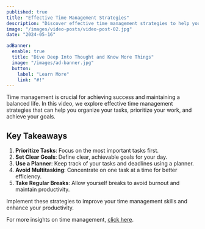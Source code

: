 ```yaml
---
published: true
title: "Effective Time Management Strategies"
description: "Discover effective time management strategies to help you organize your tasks, prioritize your work, and achieve your goals."
image: "/images/video-posts/video-post-02.jpg"
date: "2024-05-16"

adBanner:
  enable: true
  title: "Dive Deep Into Thought and Know More Things"
  image: "/images/ad-banner.jpg"
  button:
    label: "Learn More"
    link: "#!"
---
```


Time management is crucial for achieving success and maintaining a balanced life. In this video, we explore effective time management strategies that can help you organize your tasks, prioritize your work, and achieve your goals.

<CustomVideo title="" type="youtube" video_id="iONDebHX9qk" />

## Key Takeaways

1. **Prioritize Tasks**: Focus on the most important tasks first.
2. **Set Clear Goals**: Define clear, achievable goals for your day.
3. **Use a Planner**: Keep track of your tasks and deadlines using a planner.
4. **Avoid Multitasking**: Concentrate on one task at a time for better efficiency.
5. **Take Regular Breaks**: Allow yourself breaks to avoid burnout and maintain productivity.

Implement these strategies to improve your time management skills and enhance your productivity.

For more insights on time management, [click here](#!).
